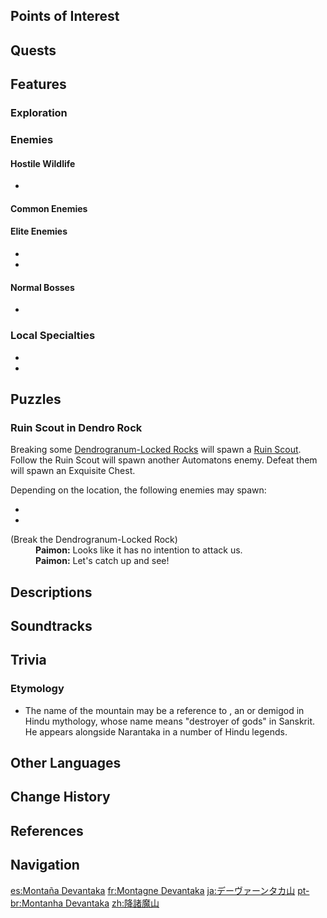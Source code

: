 {{Location Infobox
|image        = Devantaka Mountain.png
|type         = Subarea
|region       = Sumeru
|subregion    = Dharma Forest
|area         = Ardravi Valley
}}
{{Location Intro|description=<p>Devantaka Mountain is home to a massive [[Ruin Golem (Devantaka Mountain)|Ruin Golem]], which the legendary scholar [[Pir Kavikavus]] once researched, resulting in a terrible accident.</p><p>The [[Akasha System]] has no signal while on the mountain.<ref>{{Ref/BB|Bimarstan's Proverb Column|Pir Kavikavus's Quote}}</ref></p>}}

==Points of Interest==
{{Locations by Category Table|type=Points of Interest}}

==Quests==
{{Quests by Category List|heo=1}}

==Features==
===Exploration===
===Enemies===
====Hostile Wildlife====
*{{Enemy|Rishboland Tiger}}

====Common Enemies====
{{Column|2|
* {{Enemy|Eremite Crossbow}}
* {{Enemy|Eremite Ravenbeak Halberdier}}
* {{Enemy|Eremite Linebreaker}}
* {{Enemy|Floating Dendro Fungus}}
* {{Enemy|Stretchy Geo Fungus}}
* {{Enemy|Whirling Electro Fungus}}
* {{Enemy|Electro Hilichurl Shooter}}
* {{Enemy|Hilichurl}}
* {{Enemy|Hydro Samachurl}}
* {{Enemy|Wooden Shield Hilichurl Guard}}
}}

====Elite Enemies====
*{{Enemy|Ruin Drake: Skywatch}}
*{{Enemy|Ruin Grader}}

====Normal Bosses====
*{{Enemy|Aeonblight Drake}}

===Local Specialties===
* {{Item|Nilotpala Lotus}}
* {{Item|Rukkhashava Mushrooms}}

==Puzzles==
===Ruin Scout in Dendro Rock===
Breaking some [[Dendrogranum-Locked Rock]]s will spawn a [[Ruin Scout]]. Follow the Ruin Scout will spawn another Automatons enemy. Defeat them will spawn an Exquisite Chest.

<!-- TODO: Add more enemies -->
Depending on the location, the following enemies may spawn:
*{{Enemy|Ruin Drake: Skywatch}}
*{{Enemy|Ruin Destroyer}}

{{Dialogue Start}}
;(Break the Dendrogranum-Locked Rock)
:'''Paimon:''' Looks like it has no intention to attack us.
:'''Paimon:''' Let's catch up and see!
{{Dialogue End}}

==Descriptions==
{{Description|The mountain that saw the fall of the demons.<br>Hidden among the valleys and verdure, lies a massive machine that has lost its light. The circular holes seem to serve as its eyes, as it silently observes the passage of time.|[https://genshin.hoyoverse.com/en/map Exploration], Genshin Impact Official Site}}

==Soundtracks==
{{Soundtracks by Category Table|type=location}}

==Trivia==
===Etymology===
* The name of the mountain may be a reference to {{Lang|{{w|Devantaka}}|sa=देवान्तक}}, an {{w|asura}} or demigod in Hindu mythology, whose name means "destroyer of gods" in Sanskrit. He appears alongside Narantaka {{Lang|sa=नरान्तक|sa_tl=destroyer of men}} in a number of Hindu legends.

==Other Languages==
{{Other Languages
|en      = Devantaka Mountain
|zhs     = 降诸魔山
|zhs_rm  = Xiángzhūmó-shān
|zht     = 降諸魔山
|zht_rm  = Xiángzhūmó-shān
|zh_tl   = Defeater-of-Demons Mountain
|ja      = デーヴァーンタカ{{Rubi|山|やま}}
|ja_rm   = Deevaantaka-yama<ref>[[Map]], Label: Devantaka Mountain (Japanese)</ref>
|ja_tl   = Devantaka Mountain
|ko      = 데반타카<->산
|ko_tl   = Devantaka Mountain
|es      = Montaña Devantaka
|es_tl   = Devantaka Mountain
|fr      = Montagne Devantaka
|fr_tl   = Devantaka Mountain
|ru      = Гора Девантаки
|ru_tl   = Devantaka Mountain
|th      = Devantaka Mountain
|vi      = Núi Devantaka
|vi_tl   = Devantaka Mountain
|de      = Devantaka-Berg
|de_tl   = Devantaka Mountain
|id      = Devantaka Mountain
|pt      = Montanha Devantaka
|pt_tl   = Devantaka Mountain
|tr      = Devantaka Dağı
|tr_tl   = Devantaka Mountain
|it      = Monte Devantaka
|it_tl   = Mount Devantaka
}}

==Change History==
{{Change History|3.0}}

==References==
{{Reflist}}

==Navigation==
{{Area Navbox|Sumeru}}

[[es:Montaña Devantaka]]
[[fr:Montagne Devantaka]]
[[ja:デーヴァーンタカ山]]
[[pt-br:Montanha Devantaka]]
[[zh:降諸魔山]]